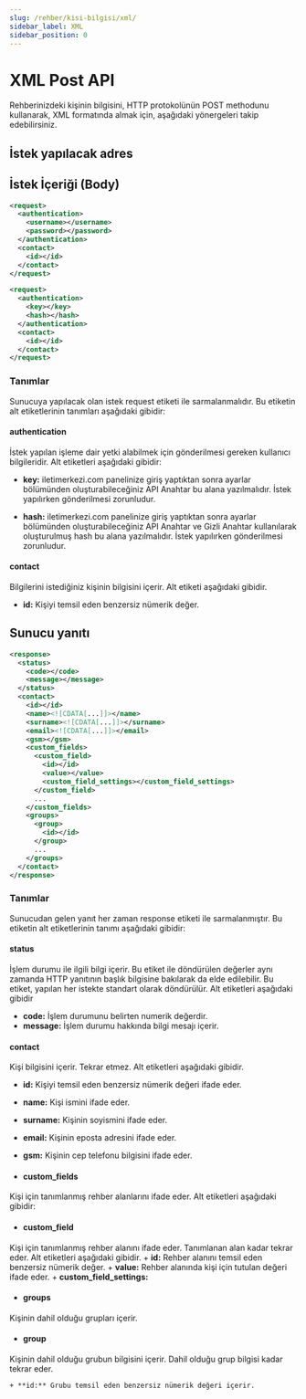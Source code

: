 ```yaml
---
slug: /rehber/kisi-bilgisi/xml/
sidebar_label: XML
sidebar_position: 0
---
```



# XML Post API
<AccessWarning />
Rehberinizdeki kişinin bilgisini, HTTP protokolünün POST methodunu kullanarak, XML formatında almak için, aşağıdaki yönergeleri takip edebilirsiniz.

## İstek yapılacak adres

<RequestURL type="POST" url="https://api.iletimerkezi.com/v1/get-contact" />

## İstek İçeriği (Body)
```xml title="Eğer kullanıcı adı ve şifre kullanılarak işlem yapıyorsanız isteğin içeriği"
<request>
  <authentication>
    <username></username>
    <password></password>
  </authentication>
  <contact>
    <id></id>
  </contact>
</request>
```

```xml title="Eğer API Anahtarı kullanılarak işlem yapıyorsanız isteğin içeriği"
<request>
  <authentication>
    <key></key>
    <hash></hash>
  </authentication>
  <contact>
    <id></id>
  </contact>
</request>
```

### Tanımlar

Sunucuya yapılacak olan istek <Badge>request</Badge> etiketi ile sarmalanmalıdır. Bu etiketin alt etiketlerinin tanımları aşağıdaki gibidir:

#### authentication
İstek yapılan işleme dair yetki alabilmek için gönderilmesi gereken kullanıcı bilgileridir. Alt etiketleri aşağıdaki gibidir:

+ **key:** iletimerkezi.com panelinize giriş yaptıktan sonra ayarlar bölümünden oluşturabileceğiniz API Anahtar bu alana yazılmalıdır. İstek yapılırken gönderilmesi zorunludur.

+ **hash:** iletimerkezi.com panelinize giriş yaptıktan sonra ayarlar bölümünden oluşturabileceğiniz API Anahtar ve Gizli Anahtar kullanılarak oluşturulmuş hash bu alana yazılmalıdır. İstek yapılırken gönderilmesi zorunludur.

#### contact
Bilgilerini istediğiniz kişinin bilgisini içerir. Alt etiketi aşağıdaki gibidir.

+ **id:** Kişiyi temsil eden benzersiz nümerik değer.

## Sunucu yanıtı

```xml
<response>
  <status>
    <code></code>
    <message></message>
  </status>
  <contact>
    <id></id>
    <name><![CDATA[...]]></name>
    <surname><![CDATA[...]]></surname>
    <email><![CDATA[...]]></email>
    <gsm></gsm>
    <custom_fields>
      <custom_field>
        <id></id>
        <value></value>
        <custom_field_settings></custom_field_settings>
      </custom_field>
      ...
    </custom_fields>
    <groups>
      <group>
        <id></id>
      </group>
      ...
    </groups>
  </contact>
</response>
```

### Tanımlar

Sunucudan gelen yanıt her zaman <Badge>response</Badge> etiketi ile sarmalanmıştır. Bu etiketin alt etiketlerinin tanımı aşağıdaki gibidir:

#### status
İşlem durumu ile ilgili bilgi içerir. Bu etiket ile döndürülen değerler aynı zamanda HTTP yanıtının başlık bilgisine bakılarak da elde edilebilir. Bu etiket, yapılan her istekte standart olarak döndürülür. Alt etiketleri aşağıdaki gibidir

+ **code:** İşlem durumunu belirten numerik değerdir.
+ **message:** İşlem durumu hakkında bilgi mesajı içerir.

#### contact
Kişi bilgisini içerir. Tekrar etmez. Alt etiketleri aşağıdaki gibidir.

+ **id:** Kişiyi temsil eden benzersiz nümerik değeri ifade eder.
+ **name:** Kişi ismini ifade eder.
+ **surname:** Kişinin soyismini ifade eder.
+ **email:** Kişinin eposta adresini ifade eder.
+ **gsm:** Kişinin cep telefonu bilgisini ifade eder.

+ #### custom_fields
Kişi için tanımlanmış rehber alanlarını ifade eder. Alt etiketleri aşağıdaki gibidir:

  + #### custom_field
  Kişi için tanımlanmış rehber alanını ifade eder. Tanımlanan alan kadar tekrar eder. Alt etiketleri aşağıdaki gibidir.
    + **id:** Rehber alanını temsil eden benzersiz nümerik değer.
    + **value:** Rehber alanında kişi için tutulan değeri ifade eder.
    + **custom_field_settings:**

+ #### groups
Kişinin dahil olduğu grupları içerir.

  + #### group
  Kişinin dahil olduğu grubun bilgisini içerir. Dahil olduğu grup bilgisi kadar tekrar eder.

    + **id:** Grubu temsil eden benzersiz nümerik değeri içerir.